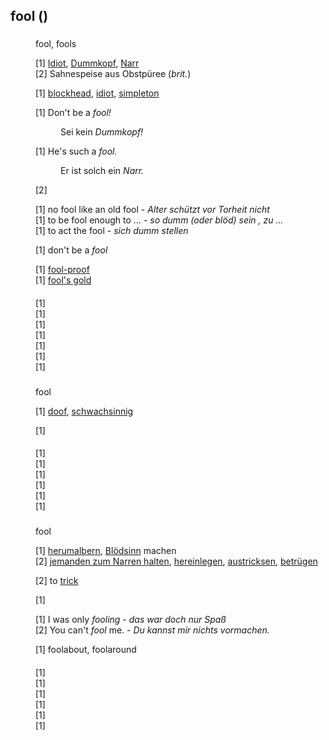 == fool ({{Sprache|Englisch}}) ==
=== {{Wortart|Substantiv|Englisch}} ===

{{Englisch Substantiv Übersicht
|Singular=fool
|Plural=fools
}}

{{Worttrennung}}
:fool, {{Pl.}} fools

{{Aussprache}}
:{{IPA}} {{Lautschrift|fuːl|spr=en}}
:{{Hörbeispiele}} {{Audio||spr=en}}
:{{Reime}} {{Reim|uːl|Englisch}}

{{Bedeutungen}}
:[1] [[Idiot]], [[Dummkopf]], [[Narr]]
:[2] Sahnespeise aus Obstpüree (''brit.'')

{{Synonyme}}
:[1] [[blockhead]], [[idiot]], [[simpleton]]

{{Beispiele}}
:[1] Don't be a ''fool!''
::Sei kein ''Dummkopf!''
:[1] He's such a ''fool.''
::Er ist solch ein ''Narr.''
:[2] {{Beispiele fehlen|spr=Englisch}}

{{Redewendungen}}
:[1] no fool like an old fool - ''Alter schützt vor Torheit nicht ''
:[1] to be fool enough to … - ''so dumm (oder blöd) sein , zu …''
:[1] to act the fool - ''sich dumm stellen''

{{Charakteristische Wortkombinationen}}
:[1] don't be a ''fool''

{{Wortbildungen}}
:[1] [[fool-proof]]
:[1] [[fool's gold]]

==== {{Übersetzungen}} ====
{{Ü-Tabelle|1|G=Idiot, Dummkopf, Narr|Ü-Liste=
*{{de}}: {{Ü|de|Idiot}} {{m}}, {{Ü|de|Dummkopf}} {{m}}, {{Ü|de|Narr}} {{m}}
}}

{{Ü-Tabelle|2|G=|Ü-Liste=
*{{de}}: {{Ü|de|}}
}}

{{Referenzen}}
:[1] {{Ref-MWD|fool}}
:[1] {{Ref-MWT|fool}}
:[1] {{Ref-Dictionary|fool}}
:[1] {{Ref-Pons|en|fool}}
:[1] {{Ref-dictcc|fool}}
:[1] {{Ref-Leo|en|fool}}
:[1] {{Wikipedia|spr=en|fool}}

{{Referenzen prüfen|Englisch}}

=== {{Wortart|Adjektiv|Englisch}} ===

{{erweitern|Tabelle|Englisch}}

{{Englisch Adjektiv Übersicht
|Positiv=fool
|Komparativ=?
|Superlativ=?
}}

{{Worttrennung}}
:fool

{{Aussprache}}
:{{IPA}} {{Lautschrift|fuːl|spr=en}}
:{{Hörbeispiele}} {{Audio|}}
:{{Reime}} {{Reim|uːl|Englisch}}

{{Bedeutungen}}
:[1] [[doof]], [[schwachsinnig]]

{{Beispiele}}
:[1] {{Beispiele fehlen|spr=Englisch}}

==== {{Übersetzungen}} ====
{{Ü-Tabelle|1|G=doof, schwachsinnig|Ü-Liste=
*{{de}}: {{Ü|de|doof}}, {{Ü|de|schwachsinnig}}
}}

{{Referenzen}}
:[1] {{Ref-MWD|fool}}
:[1] {{Ref-MWT|fool}}
:[1] {{Ref-Dictionary|fool}}
:[1] {{Ref-Pons|en|fool}}
:[1] {{Ref-dictcc|fool}}
:[1] {{Ref-Leo|en|fool}}

{{Referenzen prüfen|Englisch}}

=== {{Wortart|Verb|Englisch}} ===

{{Englisch Verb Übersicht
|present_I=fool
|present_he, she, it=fools
|past_simple_I=fooled
|present participle=fooling
|past participle=fooled
}}

{{Worttrennung}}
:fool

{{Aussprache}}
:{{IPA}} {{Lautschrift|fuːl|spr=en}}
:{{Hörbeispiele}} {{Audio|}}
:{{Reime}} {{Reim|uːl|Englisch}}

{{Bedeutungen}}
:[1] [[herumalbern]], [[Blödsinn]] machen
:[2] [[jemanden zum Narren halten]], [[hereinlegen]], [[austricksen]], [[betrügen]]

{{Synonyme}}
:[2] to [[trick]]

{{Beispiele}}
:[1] {{Beispiele fehlen|spr=Englisch}}

{{Redewendungen}}
:[1] I was only ''fooling'' - ''das war doch nur Spaß''
:[2] You can't ''fool'' me. - ''Du kannst mir nichts vormachen.''

{{Charakteristische Wortkombinationen}}
:[1] foolabout, foolaround

==== {{Übersetzungen}} ====
{{Ü-Tabelle|1|G=herumalbern, Blödsinn machen|Ü-Liste=
*{{de}}: {{Ü|de|herumalbern}}
}}

{{Ü-Tabelle|2|G=jemanden zum Narren halten, hereinlegen, austricksen, betrügen|Ü-Liste=
*{{de}}: {{Ü|de|hereinlegen}}, {{Ü|de|austricksen}}, {{Ü|de|betrügen}}
}}

{{Referenzen}}
:[1] {{Ref-MWD|fool}}
:[1] {{Ref-MWT|fool}}
:[1] {{Ref-Dictionary|fool}}
:[1] {{Ref-Pons|en|fool}}
:[1] {{Ref-dictcc|fool}}
:[1] {{Ref-Leo|en|fool}}

{{Referenzen prüfen|Englisch}}